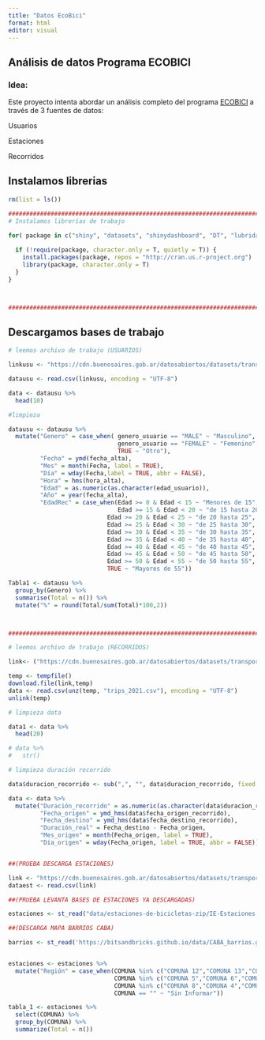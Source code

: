 ```yaml
---
title: "Datos EcoBici"
format: html
editor: visual
---
```


## Análisis de datos Programa ECOBICI

### Idea:

Este proyecto intenta abordar un análisis completo del programa [ECOBICI](https://data.buenosaires.gob.ar/dataset/bicicletas-publicas) a través de 3 fuentes de datos:

Usuarios

Estaciones

Recorridos

## Instalamos librerias

```r

rm(list = ls()) 

###################################################################################
# Instalamos librerías de trabajo

for( package in c("shiny", "datasets", "shinydashboard", "DT", "lubridate","kableExtra","tidyverse", "plotly","leaflet","sf","sp")) {
  
  if (!require(package, character.only = T, quietly = T)) {
    install.packages(package, repos = "http://cran.us.r-project.org")
    library(package, character.only = T)
  }
}



###################################################################################


```

## Descargamos bases de trabajo

```r

# leemos archivo de trabajo (USUARIOS)

linkusu <- "https://cdn.buenosaires.gob.ar/datosabiertos/datasets/transporte-y-obras-publicas/bicicletas-publicas/usuarios_ecobici_2023.csv"

datausu <- read.csv(linkusu, encoding = "UTF-8")

data <- datausu %>%
  head(10)

#limpieza

datausu <- datausu %>%
  mutate("Genero" = case_when( genero_usuario == "MALE" ~ "Masculino",
                               genero_usuario == "FEMALE" ~ "Femenino",
                               TRUE ~ "Otro"),
         "Fecha" = ymd(fecha_alta),
         "Mes" = month(Fecha, label = TRUE),
         "Día" = wday(Fecha,label = TRUE, abbr = FALSE),
         "Hora" = hms(hora_alta),
         "Edad" = as.numeric(as.character(edad_usuario)),
         "Año" = year(fecha_alta),
         "EdadRec" = case_when(Edad >= 0 & Edad < 15 ~ "Menores de 15",
                               Edad >= 15 & Edad < 20 ~ "de 15 hasta 20",
                            Edad >= 20 & Edad < 25 ~ "de 20 hasta 25",
                            Edad >= 25 & Edad < 30 ~ "de 25 hasta 30",
                            Edad >= 30 & Edad < 35 ~ "de 30 hasta 35",
                            Edad >= 35 & Edad < 40 ~ "de 35 hasta 40",
                            Edad >= 40 & Edad < 45 ~ "de 40 hasta 45",
                            Edad >= 45 & Edad < 50 ~ "de 45 hasta 50",
                            Edad >= 50 & Edad < 55 ~ "de 50 hasta 55",
                            TRUE ~ "Mayores de 55"))

Tabla1 <- datausu %>%
  group_by(Genero) %>%
  summarise(Total = n()) %>%
  mutate("%" = round(Total/sum(Total)*100,2))



###################################################################################


```

```r

# leemos archivo de trabajo (RECORRIDOS)

link<- ("https://cdn.buenosaires.gob.ar/datosabiertos/datasets/transporte-y-obras-publicas/bicicletas-publicas/recorridos-realizados-2022.zip")

temp <- tempfile()
download.file(link,temp)
data <- read.csv(unz(temp, "trips_2021.csv"), encoding = "UTF-8")
unlink(temp)

# limpieza data

data1 <- data %>%
  head(20)

# data %>%
#   str()

# limpieza duración recorrido

data$duracion_recorrido <- sub(",", "", data$duracion_recorrido, fixed = TRUE)

data <- data %>%
  mutate("Duración_recorrido" = as.numeric(as.character(data$duracion_recorrido)),
         "Fecha_origen" = ymd_hms(data$fecha_origen_recorrido),
         "Fecha_destino" = ymd_hms(data$fecha_destino_recorrido),
         "Duración_real" = Fecha_destino - Fecha_origen,
         "Mes_origen" = month(Fecha_origen, label = TRUE),
         "Día_origen" = wday(Fecha_origen, label = TRUE, abbr = FALSE))



```

```r

##(PRUEBA DESCARGA ESTACIONES)

link <- "https://cdn.buenosaires.gob.ar/datosabiertos/datasets/transporte-y-obras-publicas/estaciones-bicicletas-publicas/nuevas-estaciones-bicicletas-publicas.csv"
dataest <- read.csv(link)

##(PRUEBA LEVANTA BASES DE ESTACIONES YA DESCARGADAS)

estaciones <- st_read("data/estaciones-de-bicicletas-zip/IE-Estaciones.shp")

##(DESCARGA MAPA BARRIOS CABA)

barrios <- st_read('https://bitsandbricks.github.io/data/CABA_barrios.geojson')


estaciones <- estaciones %>% 
  mutate("Región" = case_when(COMUNA %in% c("COMUNA 12","COMUNA 13","COMUNA 14","COMUNA 2") ~ "Norte",
                              COMUNA %in% c("COMUNA 5","COMUNA 6","COMUNA 7","COMUNA 10","COMUNA 11","COMUNA 15","COMUNA 1","COMUNA 3") ~ "Centro",
                              COMUNA %in% c("COMUNA 8","COMUNA 4","COMUNA 9") ~ "Sur",
                              COMUNA == "" ~ "Sin Informar"))

tabla_1 <- estaciones %>% 
  select(COMUNA) %>% 
  group_by(COMUNA) %>% 
  summarize(Total = n())
  
  
```
